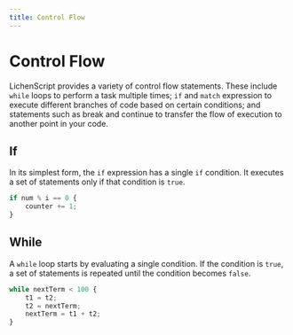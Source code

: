 ```yaml
---
title: Control Flow
---
```


# Control Flow

LichenScript provides a variety of control flow statements.
These include `while` loops to perform a task multiple times;
`if` and `match` expression to execute different branches of code based on certain conditions; and statements such as break and continue to transfer the flow of execution to another point in your code.

## If

In its simplest form, the `if` expression has a single `if` condition.
It executes a set of statements only if that condition is `true`.

```js
if num % i == 0 {
    counter += 1;
}
```

## While

A `while` loop starts by evaluating a single condition.
If the condition is `true`,
a set of statements is repeated until the condition becomes `false`.

```js
while nextTerm < 100 {
    t1 = t2;
    t2 = nextTerm;
    nextTerm = t1 + t2;
}
```
